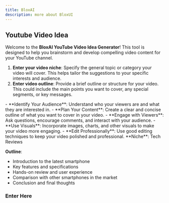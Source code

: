 ```yaml
---
title: BloxAI
description: more about BloxUI
---
```


 
## Youtube Video Idea
Welcome to the **BloxAI YouTube Video Idea Generator**! This tool is designed to help you brainstorm and develop compelling video content for your YouTube channel.

<Accordions>
<Accordion title="How it Works">
 
1. **Enter your video niche**: Specify the general topic or category your video will cover. This helps tailor the suggestions to your specific interests and audience.
2. **Enter video outline**: Provide a brief outline or structure for your video. This could include the main points you want to cover, any special segments, or key messages.
 
</Accordion>
<Accordion title="Tips for Creating Engaging Videos">
- **Identify Your Audience**: Understand who your viewers are and what they are interested in.
- **Plan Your Content**: Create a clear and concise outline of what you want to cover in your video.
- **Engage with Viewers**: Ask questions, encourage comments, and interact with your audience.
- **Use Visuals**: Incorporate images, charts, and other visuals to make your video more engaging.
- **Edit Professionally**: Use good editing techniques to keep your video polished and professional.
</Accordion>

<Accordion title="Example">
**Niche**: Tech Reviews

**Outline**:
- Introduction to the latest smartphone
- Key features and specifications
- Hands-on review and user experience
- Comparison with other smartphones in the market
- Conclusion and final thoughts
</Accordion>
</Accordions>


### Enter Here


<Editor />